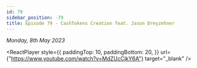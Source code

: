 ```yaml
---
id: 79
sidebar_position: -79
title: Episode 79 - CashTokens Creation feat. Jason Dreyzehner
---
```



_Monday, 8th May 2023_

<ReactPlayer
  style={{
    paddingTop: 10,
    paddingBottom: 20,
  }}
  url={"https://www.youtube.com/watch?v=MdZUcCjkY6A"}
  target="_blank"
/>
